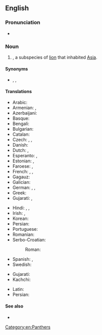 ==English==

{{wikipedia|Asiatic lion}}
{{wikispecies|Panthera leo persica}}

===Pronunciation===
* {{IPA|en|/ˈeɪʒən ˈlaɪən/}}

===Noun===
{{en-noun}}

# {{taxlink|Panthera leo persica|subspecies|noshow=1}}, a subspecies of [[lion]] that inhabited [[Asia]].

====Synonyms====
* {{vern|Asiatic lion}}, {{vern|Indian lion}}, {{taxlink|Felis leo persicus|subspecies|noshow=1}}

====Translations====
{{trans-top|species of lion that inhabited Asia}}
* Arabic: {{t-check|ar|أسد آسيوي|?}}
* Armenian: {{t|hy|ասիական առյուծ}}, {{t|hy|հնդկական առյուծ}}
* Azerbaijani: {{t-check|az|Asiya şiri}}
* Basque: {{t|eu|Asiar lehoia}}
* Bengali: {{t-check|bn|এশীয় সিংহ}}
* Bulgarian: {{t-check|bg|Азиатски лъв|?}}
* Catalan: {{t-check|ca|lleó asiàtic|m}}
* Czech: {{t-check|cs|lev perský|?}}, {{t-check|cs|lev indický|?}}, {{t-check|cs|lev asijský|?}}
* Danish: {{t-check|da|asiatisk løve|?}}
* Dutch: {{t|nl|Perzische leeuw|m}}, {{t|nl|Aziatische leeuw|m}}
* Esperanto: {{t|eo|persa leono}}, {{t|eo|azia leono}}
* Estonian: {{t-check|et|aasia lõvi}}, {{t-check|et|india lõvi}}
* Faroese: {{t|fo|Asiatisk leyva}}, {{t|fo|Asiatiskt ljón}}
* French: {{t|fr|lion d'Asie|m}}, {{t|fr|lion asiatique|m}}, {{t|fr|lion persan|m}}
* Gagauz: {{t|gag|Aziya aslanı}}
* Galician: {{t|gl|león asiátio|m}}
* German: {{t|de|persischer Löwe|m}}, {{t|de|asiatischer Löwe|m}}, {{t|de|indischer Löwe|m}}
* Greek: {{t-check|el|ασιατικό λιοντάρι|?}}
* Gujarati: {{t|gu|tr=sinh}}, {{t|gu|tr=sawaj}}
{{trans-mid}}
* Hindi: {{t+|hi|शेर|?}}, {{t+check|hi|ऊँट-बाघ|?}} <!-- (literally: camel tiger) -->, {{t|hi|एशियाई सिंह}}
* Irish: {{t|ga|leon Áiseach|m}}, {{t|ga|leon Indiach|m}}
* Korean: {{t|ko|아시아사자}}
* Persian: {{t|fa|شیر آسیایی}}
* Portuguese: {{t|pt|leão asiático|m}}
* Romanian: {{t|ro|leu asiatic|m}}
* Serbo-Croatian:
*: Roman: {{t|sh|Azijski lav}}
* Spanish: {{t|es|león de Asia|m}}, {{t|es|león asiático|m}}
* Swedish: {{t|sv|[[asiatisk]]t [[lejon]]|n}}
{{trans-bottom}}

{{checktrans-top}}
* Gujarati: {{t-check|gu|tr=hawaj}}
* Kachchi: {{t-check|kfr|hawaj}}
{{trans-mid}}
* Latin: {{t-check|la|Panthera leo persica}}
* Persian: {{t+check|fa|شیر|tr=shir}}
{{trans-bottom}}

====See also====
* {{projectlink|wikipedia|Lion}}

[[Category:en:Panthers]]